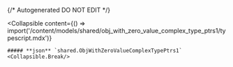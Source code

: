 {/* Autogenerated DO NOT EDIT  */}

<Collapsible
    content={() => import('/content/models/shared/obj_with_zero_value_complex_type_ptrs1/typescript.mdx')}
>
    ##### **json** `shared.ObjWithZeroValueComplexTypePtrs1`
    <Collapsible.Break/>
</Collapsible>

